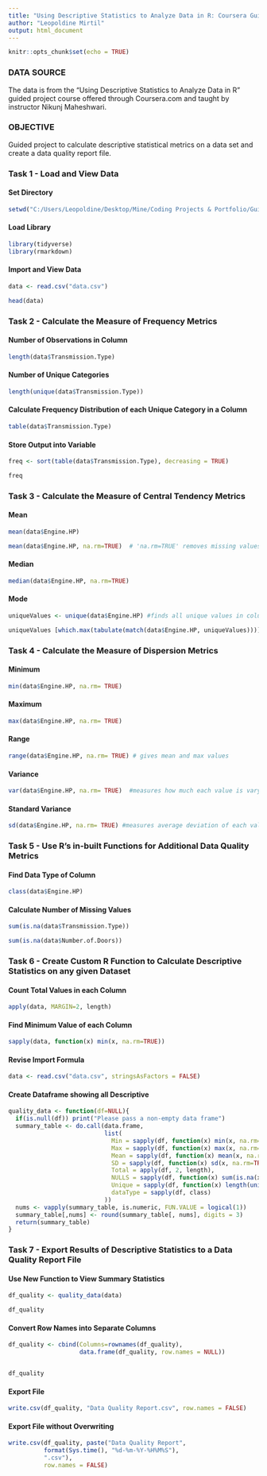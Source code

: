 ---
title: "Using Descriptive Statistics to Analyze Data in R: Coursera Guided Project"
author: "Leopoldine Mirtil"
output: html_document
---

```{r setup, include=FALSE}
knitr::opts_chunk$set(echo = TRUE)
```

### DATA SOURCE

The data is from the “Using Descriptive Statistics to Analyze Data in R” guided project course offered through Coursera.com and taught by instructor Nikunj Maheshwari. 

### OBJECTIVE

Guided project to calculate descriptive statistical metrics on a data set and create a data quality report file.

### Task 1 - Load and View Data

#### Set Directory 

```{r}
setwd("C:/Users/Leopoldine/Desktop/Mine/Coding Projects & Portfolio/Guided Projects/R Guided Project/DescriptiveStatisticsInR")
```


#### Load Library

```{r, message=FALSE}
library(tidyverse)
library(rmarkdown)
```


#### Import and View Data

```{r}
data <- read.csv("data.csv")

head(data)
```


### Task 2 - Calculate the Measure of Frequency Metrics

#### Number of Observations in Column

```{r}
length(data$Transmission.Type)
```


#### Number of Unique Categories
 
```{r}
length(unique(data$Transmission.Type))   
```


#### Calculate Frequency Distribution of each Unique Category in a Column 

```{r}
table(data$Transmission.Type)
```


#### Store Output into Variable

```{r}
freq <- sort(table(data$Transmission.Type), decreasing = TRUE) 

freq
```


### Task 3 - Calculate the Measure of Central Tendency Metrics 

#### Mean
  
```{r}
mean(data$Engine.HP)   

mean(data$Engine.HP, na.rm=TRUE)  # 'na.rm=TRUE' removes missing values 
```


#### Median

```{r}
median(data$Engine.HP, na.rm=TRUE) 
```


#### Mode

```{r}
uniqueValues <- unique(data$Engine.HP) #finds all unique values in column and store it in variable

uniqueValues [which.max(tabulate(match(data$Engine.HP, uniqueValues)))]  
```


### Task 4 - Calculate the Measure of Dispersion Metrics 

#### Minimum

```{r}
min(data$Engine.HP, na.rm= TRUE)  
```


#### Maximum

```{r}
max(data$Engine.HP, na.rm= TRUE)
```


#### Range

```{r}
range(data$Engine.HP, na.rm= TRUE) # gives mean and max values
```


#### Variance

```{r}
var(data$Engine.HP, na.rm= TRUE)  #measures how much each value is varying/deviating from mean
```


#### Standard Variance

```{r}
sd(data$Engine.HP, na.rm= TRUE) #measures average deviation of each value of mean
```


### Task 5 - Use R’s in-built Functions for Additional Data Quality Metrics

#### Find Data Type of Column

```{r}
class(data$Engine.HP) 
```

#### Calculate Number of Missing Values

```{r}
sum(is.na(data$Transmission.Type)) 

sum(is.na(data$Number.of.Doors))
```


### Task 6 - Create Custom R Function to Calculate Descriptive Statistics on any given Dataset 

#### Count Total Values in each Column
 
```{r}
apply(data, MARGIN=2, length)
```


#### Find Minimum Value of each Column

```{r}
sapply(data, function(x) min(x, na.rm=TRUE)) 
```


#### Revise Import Formula

```{r}
data <- read.csv("data.csv", stringsAsFactors = FALSE) 
```

#### Create Dataframe showing all Descriptive 

```{r}
quality_data <- function(df=NULL){
  if(is.null(df)) print("Please pass a non-empty data frame")
  summary_table <- do.call(data.frame, 
                           list(
                             Min = sapply(df, function(x) min(x, na.rm=TRUE)),
                             Max = sapply(df, function(x) max(x, na.rm=TRUE)),
                             Mean = sapply(df, function(x) mean(x, na.rm=TRUE)),
                             SD = sapply(df, function(x) sd(x, na.rm=TRUE)),
                             Total = apply(df, 2, length),
                             NULLS = sapply(df, function(x) sum(is.na(x))),
                             Unique = sapply(df, function(x) length(unique(x))),
                             dataType = sapply(df, class)
                           ))
  nums <- vapply(summary_table, is.numeric, FUN.VALUE = logical(1))
  summary_table[,nums] <- round(summary_table[, nums], digits = 3)
  return(summary_table)
}
```


### Task 7 - Export Results of Descriptive Statistics to a Data Quality Report File 

#### Use New Function to View Summary Statistics

```{r, warning=FALSE, message=FALSE, error=FALSE}
df_quality <- quality_data(data)

df_quality 
```

#### Convert Row Names into Separate Columns

```{r, warning=FALSE, message=FALSE}
df_quality <- cbind(Columns=rownames(df_quality), 
                    data.frame(df_quality, row.names = NULL))  


df_quality 
```

#### Export File

```{r}
write.csv(df_quality, "Data Quality Report.csv", row.names = FALSE)
```

#### Export File without Overwriting

```{r}
write.csv(df_quality, paste("Data Quality Report",
          format(Sys.time(), "%d-%m-%Y-%H%M%S"),
          ".csv"), 
          row.names = FALSE)
```
